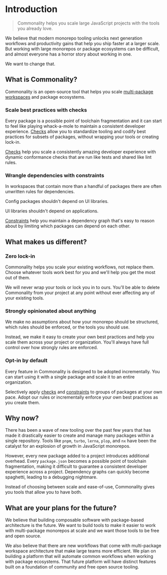 # Introduction

> Commonality helps you scale large JavaScript projects with the tools you already love.

We believe that modern monorepo tooling unlocks next generation workflows and productivity gains that help you ship faster at a larger scale.
But working with large monorepos or package ecosystems can be difficult, and almost everyone has a horror story about working in one.

We want to change that.

## What is Commonality?

Commonality is an open-source tool that helps you scale [multi-package workspaces](https://vercel.com/docs/vercel-platform/glossary#multi-package-workspace) and package ecosystems.



### Scale best practices with checks

Every package is a possible point of toolchain fragmentation and it can start to feel like playing whack-a-mole to maintain a consistent developer experience.
[Checks](/docs/checks) allow you to standardize tooling and codify best practices for subsets of packages, without wrapping your tools or creating lock-in.

[Checks](/docs/checks) help you scale a consistently amazing developer experience with dynamic conformance checks that are run like tests and shared like lint rules.

### Wrangle dependencies with constraints
In workspaces that contain more than a handful of packages there are often unwritten rules for dependencies.

Config packages shouldn't depend on UI libraries.

UI libraries shouldn't depend on applications.

[Constraints](/docs/constraints) help you maintain a dependency graph that's easy to reason about by limiting which packages can depend on each other.

## What makes us different?

### Zero lock-in

Commonality helps you scale your existing workflows, not replace them. Choose whatever tools work best for you and we'll help you get the most out of them.

We will never wrap your tools or lock you in to ours. You'll be able to delete Commonality from your project at any point without ever affecting any of your existing tools.

### Strongly opinionated about anything

We make no assumptions about how your monorepo should be structured, which rules should be enforced, or the tools you should use.

Instead, we make it easy to create your own best practices and help you scale them across your project or organization.
You'll always have full control over how strongly rules are enforced.

### Opt-in by default

Every feature in Commonality is designed to be adopted incrementally. You can start using it with a single package and scale it to an entire organization.

Selectively apply [checks](/docs/checks) and [constraints](/docs/constraints) to groups of packages at your own pace. Adopt our rules or incrementally enforce your own best practices as you create them.

## Why now?

There has been a wave of new tooling over the past few years that has made it drastically easier to create and manage many packages within a single repository.
Tools like `pnpm`, `turbo`, `lerna`, `plop`, and `nx` have been the catalyst for an explosion of growth in JavaScript monorepos.

However, every new package added to a project introduces additional overhead.
Every `package.json` becomes a possible point of toolchain fragmentation, making it difficult to guarantee a consistent developer experience across a project.
Dependency graphs can quickly become spaghetti, leading to a debugging nightmare.

Instead of choosing between scale and ease-of-use, Commonality gives you tools that allow you to have both.

## What are your plans for the future?

We believe that building composable software with package-based architecture is the future.
We want to build tools to make it easier to work with multi-package monorepos at scale and we want those tools to be free and open source.

We also believe that there are new workflows that come with multi-package workspace architecture that make large teams more efficient.
We plan on building a platform that will automate common workflows when working with package ecosystems.
That future platform will have distinct features built on a foundation of community and free open source tooling.
